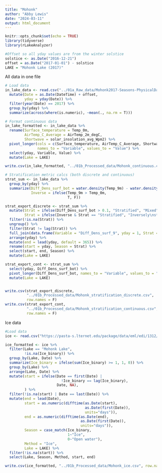 ```yaml
---
title: "Mohonk"
author: "Abby Lewis"
date: "2024-03-11"
output: html_document
---
```


```r
knitr::opts_chunk$set(echo = TRUE)
library(tidyverse)
library(rLakeAnalyzer)

#Offset so all yday values are from the winter solstice
solstice <- as.Date("2016-12-21")
offset = as.Date("2017-01-01") - solstice
LAKE = "Mohonk Lake (2017)"
```

All data in one file

```r
# Load data
in_lake_data <- read.csv("../01a_Raw_data/Mohonk2017-Seasons-PhysicalData.csv") %>%
  mutate(Date = as.Date(DateTime) + offset,
         yday = yday(Date)) %>%
  filter(year(Date) == 2017) %>%
  group_by(yday) %>%
  summarize(across(where(is.numeric), ~mean(., na.rm = T)))

# Format continuous data
in_lake_formatted <- in_lake_data %>%
  rename(Surface_temperature = Temp_0m,
         AirTemp_C_Average = AirTemp_2m_degC,
         Shortwave = solar_insolation_avg_Wpm2) %>%
  pivot_longer(cols = c(Surface_temperature, AirTemp_C_Average, Shortwave), 
               names_to = "Variable", values_to = "Value") %>%
  select(yday, Variable, Value) %>%
  mutate(Lake = LAKE)

write.csv(in_lake_formatted, "../01b_Processed_data/Mohonk_continuous.csv", row.names = F)

# Stratification metric calcs (both discrete and continuous)
strat_sum <- in_lake_data %>%
  group_by(yday) %>%
  summarize(Diff_Dens_surf_bot = water.density(Temp_9m) - water.density(Temp_0m),
            Inverse = ifelse(Temp_9m > Temp_0m,
                             T, F))

strat_export_discrete <- strat_sum %>%
  mutate(Strat = ifelse(Diff_Dens_surf_bot > 0.1, "Stratified", "Mixed"),
         Strat = ifelse(Inverse & Strat == "Stratified", "Inversely\nstratified", Strat)) %>%
  filter(!is.na(Strat)) %>%
  ungroup() %>%
  filter(Strat != lag(Strat)) %>%
  full_join(data.frame(Variable = "Diff_Dens_surf_9", yday = 1, Strat = "Mixed")) %>%
  arrange(yday) %>%
  mutate(end = lead(yday, default = 365)) %>%
  rename(start = yday, Season = Strat) %>%
  select(start, end, Season) %>%
  mutate(Lake = LAKE)

strat_export_cont <- strat_sum %>%
  select(yday, Diff_Dens_surf_bot) %>%
  pivot_longer(Diff_Dens_surf_bot, names_to = "Variable", values_to = "Value") %>%
  mutate(Lake = LAKE)


write.csv(strat_export_discrete, 
          "../01b_Processed_data/Mohonk_stratification_discrete.csv", 
          row.names = F)
write.csv(strat_export_cont, 
          "../01b_Processed_data/Mohonk_stratification_continuous.csv", 
          row.names = F)
```

Ice data

```r
#Load data
ice <- read.csv("https://pasta-s.lternet.edu/package/data/eml/edi/1312/6/f8e0e7b22826772424f156b9565d1498") 

ice_formatted <- ice %>%
  filter(Lake == "Mohonk Lake",
         !is.na(Ice_binary)) %>%
  group_by(Lake, Date) %>%
  summarize(Ice_binary = ifelse(sum(Ice_binary) >= 1, 1, 0)) %>%
  group_by(Lake) %>%
  arrange(Lake, Date) %>%
  mutate(start = ifelse(Date == first(Date) |
                          !Ice_binary == lag(Ice_binary),
                        Date, NA),
         ) %>%
  filter(!is.na(start) | Date == last(Date)) %>%
  mutate(end = lead(Date),
         start = as.numeric(difftime(as.Date(start), 
                                     as.Date(first(Date)), 
                                     units="days")),
         end = as.numeric(difftime(as.Date(end), 
                                   as.Date(first(Date)), 
                                   units="days")),
         Season = case_match(Ice_binary,
                             1~"Ice",
                             0~"Open water"), 
         Method = "Ice",
         Lake = LAKE) %>%
  filter(!is.na(start)) %>%
  select(Lake, Season, Method, start, end)

write.csv(ice_formatted, "../01b_Processed_data/Mohonk_ice.csv", row.names = F)
```

